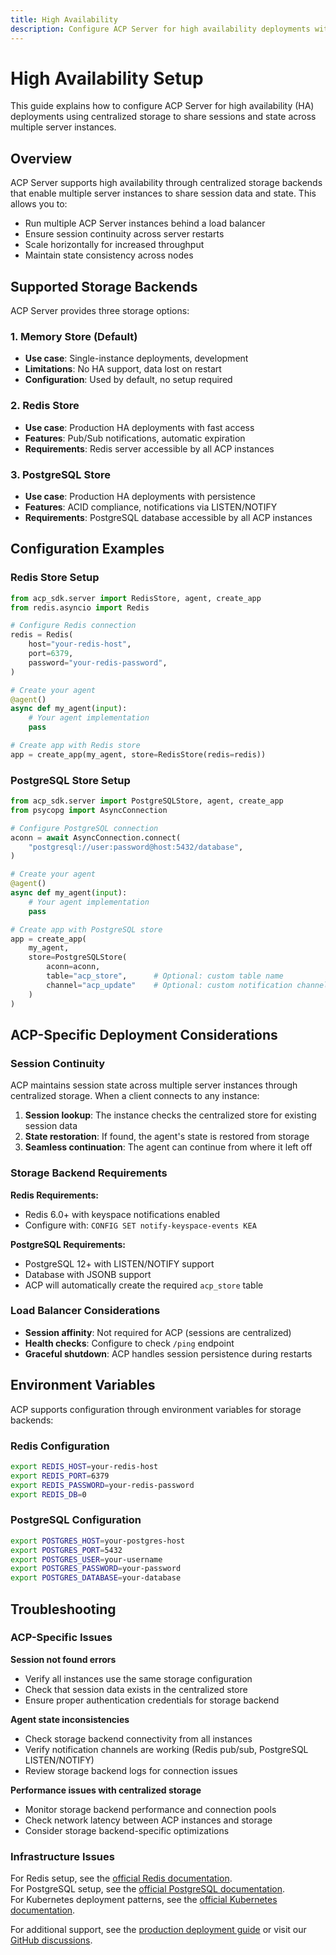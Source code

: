 ```yaml
---
title: High Availability
description: Configure ACP Server for high availability deployments with centralized storage
---
```


# High Availability Setup

This guide explains how to configure ACP Server for high availability (HA) deployments using centralized storage to share sessions and state across multiple server instances.

## Overview

ACP Server supports high availability through centralized storage backends that enable multiple server instances to share session data and state. This allows you to:

- Run multiple ACP Server instances behind a load balancer
- Ensure session continuity across server restarts
- Scale horizontally for increased throughput
- Maintain state consistency across nodes

## Supported Storage Backends

ACP Server provides three storage options:

### 1. Memory Store (Default)
- **Use case**: Single-instance deployments, development
- **Limitations**: No HA support, data lost on restart
- **Configuration**: Used by default, no setup required

### 2. Redis Store
- **Use case**: Production HA deployments with fast access
- **Features**: Pub/Sub notifications, automatic expiration
- **Requirements**: Redis server accessible by all ACP instances

### 3. PostgreSQL Store
- **Use case**: Production HA deployments with persistence
- **Features**: ACID compliance, notifications via LISTEN/NOTIFY
- **Requirements**: PostgreSQL database accessible by all ACP instances

## Configuration Examples

### Redis Store Setup

```python
from acp_sdk.server import RedisStore, agent, create_app
from redis.asyncio import Redis

# Configure Redis connection
redis = Redis(
    host="your-redis-host",
    port=6379,
    password="your-redis-password",
)

# Create your agent
@agent()
async def my_agent(input):
    # Your agent implementation
    pass

# Create app with Redis store
app = create_app(my_agent, store=RedisStore(redis=redis))
```

### PostgreSQL Store Setup

```python
from acp_sdk.server import PostgreSQLStore, agent, create_app
from psycopg import AsyncConnection

# Configure PostgreSQL connection
aconn = await AsyncConnection.connect(
    "postgresql://user:password@host:5432/database",
)

# Create your agent
@agent()
async def my_agent(input):
    # Your agent implementation
    pass

# Create app with PostgreSQL store
app = create_app(
    my_agent, 
    store=PostgreSQLStore(
        aconn=aconn,
        table="acp_store",      # Optional: custom table name
        channel="acp_update"    # Optional: custom notification channel
    )
)
```

## ACP-Specific Deployment Considerations

### Session Continuity

ACP maintains session state across multiple server instances through centralized storage. When a client connects to any instance:

1. **Session lookup**: The instance checks the centralized store for existing session data
2. **State restoration**: If found, the agent's state is restored from storage
3. **Seamless continuation**: The agent can continue from where it left off

### Storage Backend Requirements

**Redis Requirements:**
- Redis 6.0+ with keyspace notifications enabled
- Configure with: `CONFIG SET notify-keyspace-events KEA`

**PostgreSQL Requirements:**
- PostgreSQL 12+ with LISTEN/NOTIFY support
- Database with JSONB support
- ACP will automatically create the required `acp_store` table

### Load Balancer Considerations

- **Session affinity**: Not required for ACP (sessions are centralized)
- **Health checks**: Configure to check `/ping` endpoint
- **Graceful shutdown**: ACP handles session persistence during restarts

## Environment Variables

ACP supports configuration through environment variables for storage backends:

### Redis Configuration
```bash
export REDIS_HOST=your-redis-host
export REDIS_PORT=6379
export REDIS_PASSWORD=your-redis-password
export REDIS_DB=0
```

### PostgreSQL Configuration
```bash
export POSTGRES_HOST=your-postgres-host
export POSTGRES_PORT=5432
export POSTGRES_USER=your-username
export POSTGRES_PASSWORD=your-password
export POSTGRES_DATABASE=your-database
```

## Troubleshooting

### ACP-Specific Issues

**Session not found errors**
- Verify all instances use the same storage configuration
- Check that session data exists in the centralized store
- Ensure proper authentication credentials for storage backend

**Agent state inconsistencies**
- Check storage backend connectivity from all instances
- Verify notification channels are working (Redis pub/sub, PostgreSQL LISTEN/NOTIFY)
- Review storage backend logs for connection issues

**Performance issues with centralized storage**
- Monitor storage backend performance and connection pools
- Check network latency between ACP instances and storage
- Consider storage backend-specific optimizations

### Infrastructure Issues

For Redis setup, see the [official Redis documentation](https://redis.io/docs/).  
For PostgreSQL setup, see the [official PostgreSQL documentation](https://www.postgresql.org/docs/).  
For Kubernetes deployment patterns, see the [official Kubernetes documentation](https://kubernetes.io/docs/).

For additional support, see the [production deployment guide](/core-concepts/production-grade) or visit our [GitHub discussions](https://github.com/i-am-bee/acp/discussions).